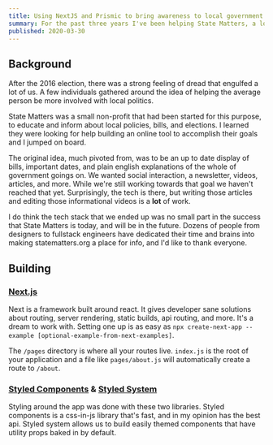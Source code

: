 ```yaml
---
title: Using NextJS and Prismic to bring awareness to local government.
summary: For the past three years I've been helping State Matters, a local non-profit focused on increasing awareness of state and local government. Here are the tools we used and our mental models while building on a shoe string budget.
published: 2020-03-30
---
```


## Background

After the 2016 election, there was a strong feeling of dread that engulfed a lot of us. A few individuals gathered around the idea of helping the average person be more involved with local politics.

State Matters was a small non-profit that had been started for this purpose, to educate and inform about local policies, bills, and elections. I learned they were looking for help building an online tool to accomplish their goals and I jumped on board.

The original idea, much pivoted from, was to be an up to date display of bills, important dates, and plain english explanations of the whole of government goings on. We wanted social interaction, a newsletter, videos, articles, and more. While we're still working towards that goal we haven't reached that yet. Surprisingly, the tech is there, but writing those articles and editing those informational videos is a __lot__ of work.

I do think the tech stack that we ended up was no small part in the success that State Matters is today, and will be in the future. Dozens of people from designers to fullstack engineers have dedicated their time and brains into making statematters.org a place for info, and I'd like to thank everyone.

## Building

### [Next.js](http://nextjs.com/)

Next is a framework built around react. It gives developer sane solutions about routing, server rendering, static builds, api routing, and more. It's a dream to work with. Setting one up is as easy as `npx create-next-app --example [optional-example-from-next-examples]`.

The `/pages` directory is where all your routes live. `index.js` is the root of your application and a file like `pages/about.js` will automatically create a route to `/about`.


### [Styled Components](https://styled-components.com) & [Styled System](https://styled-system.com)

Styling around the app was done with these two libraries. Styled components is a css-in-js library that's fast, and in my opinion has the best api. Styled system allows us to build easily themed components that have utility props baked in by default.